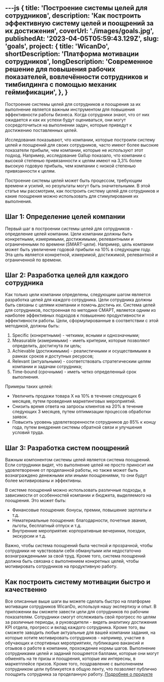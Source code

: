 ---js
{
    title: 'Построение системы целей для сотрудников',
    description: 'Как построить эффективную систему целей и поощрений за их достижения',
    coverUrl: './images/goals.jpg',
    publishedAt: '2023-04-05T05:59:43.129Z',
    slug: 'goals',
    project: {
            title: 'WicanDo',
            shortDescription: 'Платформа мотивации сотрудников',
            longDescription: 'Современное решение для повышения рабочих показателей, вовлечённости сотрудников и тимбилдинга с помощью механик геймификации',
        },
}
---
Построение системы целей для сотрудников и поощрения за их выполнение является важным инструментом для повышения эффективности работы бизнеса. Когда сотрудники знают, что от них ожидается и как их успехи будут оцениваться, они могут сосредоточиться на выполнении задач, которые приведут к достижению поставленных целей.

Исследования показывают, что компании, которые построили систему целей и поощрений для своих сотрудников, часто имеют более высокие показатели прибыли, чем компании, которые не используют этот подход. Например, исследование Gallup показало, что компании с высокой степенью привязанности к целям имеют на 3,3% более высокую годовую прибыль, чем компании с низкой степенью привязанности к целям.

Построение системы целей может быть процессом, требующим времени и усилий, но результаты могут быть значительными. В этой статье мы рассмотрим, как построить систему целей для сотрудников и какие поощрения можно использовать для стимулирования их выполнения.

## Шаг 1: Определение целей компании

Первый шаг в построении системы целей для сотрудников - определение целей компании. Цели компании должны быть конкретными, измеримыми, достижимыми, релевантными и ограниченными по времени (SMART-цели). Например, цель компании может быть увеличение годовой прибыли на 10% в следующем году. Эта цель является конкретной, измеримой, достижимой, релевантной и ограниченной по времени.

## Шаг 2: Разработка целей для каждого сотрудника

Как только цели компании определены, следующим шагом является разработка целей для каждого сотрудника. Цели сотрудника должны быть связаны с целями компании и помочь достичь их.  Система целей для сотрудников, построенная по методике СМАРТ, является одним из наиболее эффективных подходов к повышению продуктивности и эффективности работы. Цели, сформулированные в соответствии с этой методикой, должны быть:

1. Specific (конкретными) - четкими, ясными и однозначными;
2. Measurable (измеримыми) - иметь критерии, которые позволяют определить, достигнута ли цель;
3. Achievable (достижимыми) - реалистичными и осуществимыми в рамках сроков и доступных ресурсов;
4. Relevant (актуальными) - соответствовать стратегическим целям компании и задачам сотрудника;
5. Time-bound (срочными) - иметь четко определенный срок выполнения.

Примеры таких целей:
- Увеличить продажи товара X на 10% в течение следующих 6 месяцев, путем проведения маркетинговых мероприятий.
- Снизить время ответа на запросы клиентов на 20% в течение следующих 3 месяцев, путем оптимизации процессов обработки заявок.
- Повысить уровень удовлетворенности сотрудников до 85% к концу года, путем внедрения системы обратной связи и улучшения условий труда.

## Шаг 3: Разработка систем поощрений

Важным компонентом системы целей является система поощрений. Если сотрудники видят, что выполнение целей не просто приносит им удовлетворение от проделанной работы, но также может быть вознаграждено денежными или иными поощрениями, то они будут более мотивированы и эффективны.

В системе поощрений можно использовать различные подходы, в зависимости от особенностей компании и бюджета, выделяемого на поощрения. Это может быть:

- Финансовые поощрения: бонусы, премии, повышение зарплаты и т.д.
- Нематериальные поощрения: благодарности, почетные звания, льготы, бесплатный отпуск и т.д.
- Внутренние мероприятия: корпоративные вечеринки, поездки, экскурсии и т.д.

Важно, чтобы система поощрений была честной и прозрачной, чтобы сотрудники не чувствовали себя обманутыми или недостаточно вознагражденными за свой труд. Кроме того, система поощрений должна быть связана с выполнением конкретных целей, чтобы мотивировать сотрудников на продуктивную работу.

## Как построить систему мотивации быстро и качественно

Все описанные выше шаги вы можете сделать быстро на платформе мотивации сотрудников WicanDo, используя нашу экспертизу и опыт. В приложении вы сможете завести цели для сотрудников по рабочим показателям. Сотрудники смогут отслеживать свой прогресс по целям за различные периоды, а руководители - видеть аналитику достижения KPI отдела, прогресс и вклад каждого сотрудника.
Кроме того, вы сможете заводить любые актуальные для вашей компании задания, на которые хотите мотивировать сотрудников - например, участие в обучающих и спортивных мероприятиях, публикацию вакансий и отзывов о работе в компании, прохождение нормы шагов.
Выполнение сотрудниками целей и заданий поощряется баллами, которые они могут обменять на те призы и поощрения, которые им интересны, в маркетплейсе призов. Кроме того, поздравление с выполнением сотрудником цели публикуется в общую ленту, что позволяет публично поощрить сотрудника за проделанную работу.
[Подробнее о продукте](https://wicando.io/)